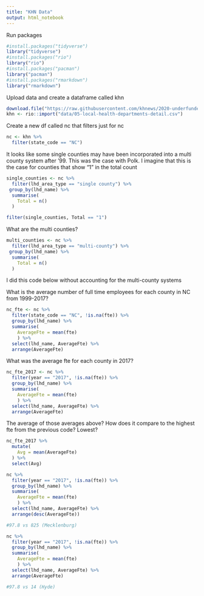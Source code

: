 ---
title: "KHN Data"
output: html_notebook
---

Run packages
```{r}
#install.packages("tidyverse")
library("tidyverse")
#install.packages("rio")
library("rio")
#install.packages("pacman")
library("pacman")
#install.packages("rmarkdown")
library("rmarkdown")
```

Upload data and create a dataframe called khn
```{r}
download.file("https://raw.githubusercontent.com/khnews/2020-underfunded-under-threat-data/master/data/05-local-health-departments-detail.csv", "05-local-health-departments-detail.csv")
khn <- rio::import("data/05-local-health-departments-detail.csv")

```

Create a new df called nc that filters just for nc
```{r}
nc <- khn %>%
  filter(state_code == "NC")
```

It looks like some single counties may have been incorporated into a multi county system after '99. This was the case with Polk. I imagine that this is the case for counties that show "1" in the total count
```{r}
single_counties <- nc %>%  
  filter(lhd_area_type == "single county") %>%  
 group_by(lhd_name) %>%
  summarise(
    Total = n()
  )

filter(single_counties, Total == "1")
```

What are the multi counties?
```{r}
multi_counties <- nc %>%  
  filter(lhd_area_type == "multi-county") %>%  
 group_by(lhd_name) %>%
  summarise(
    Total = n()
  )
```
I did this code below without accounting for the multi-county systems

What is the average number of full time employees for each county in NC from 1999-2017? 
```{r}
nc_fte <- nc %>%
  filter(state_code == "NC", !is.na(fte)) %>%
  group_by(lhd_name) %>%
  summarise(
    AverageFte = mean(fte)
    ) %>%
  select(lhd_name, AverageFte) %>%
  arrange(AverageFte)
```
What was the average fte for each county in 2017? 
```{r}
nc_fte_2017 <- nc %>%
  filter(year == "2017", !is.na(fte)) %>%
  group_by(lhd_name) %>%
  summarise(
    AverageFte = mean(fte)
    ) %>%
  select(lhd_name, AverageFte) %>%
  arrange(AverageFte)
```
The average of those averages above? How does it compare to the highest fte from the previous code? Lowest?
```{r}
nc_fte_2017 %>%
  mutate(
    Avg = mean(AverageFte)
  ) %>%
  select(Avg)

nc %>%
  filter(year == "2017", !is.na(fte)) %>%
  group_by(lhd_name) %>%
  summarise(
    AverageFte = mean(fte)
    ) %>%
  select(lhd_name, AverageFte) %>%
  arrange(desc(AverageFte))

#97.8 vs 825 (Mecklenburg)

nc %>%
  filter(year == "2017", !is.na(fte)) %>%
  group_by(lhd_name) %>%
  summarise(
    AverageFte = mean(fte)
    ) %>%
  select(lhd_name, AverageFte) %>%
  arrange(AverageFte)

#97.8 vs 14 (Hyde)
```


